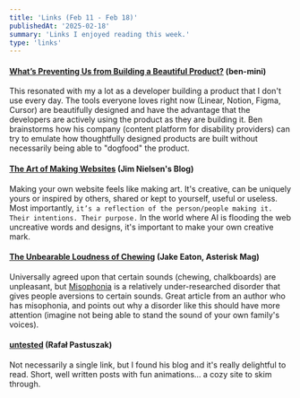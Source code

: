 ```yaml
---
title: 'Links (Feb 11 - Feb 18)'
publishedAt: '2025-02-18'
summary: 'Links I enjoyed reading this week.'
type: 'links'
---
```

#### [What’s Preventing Us from Building a Beautiful Product?](https://ben-mini.com/2025/whats-preventing-us-from-building-a-beautiful-product?__readwiseLocation=) (ben-mini)
This resonated with my a lot as a developer building a product that I don't use every day. The tools everyone loves right now (Linear, Notion, Figma, Cursor) are beautifully designed and have the advantage that the developers are actively using the product as they are building it. Ben brainstorms how his company (content platform for disability providers) can try to emulate how thoughtfully designed products are built without necessarily being able to "dogfood" the product.

#### [The Art of Making Websites](https://blog.jim-nielsen.com/2025/the-art-of-making-websites/?__readwiseLocation=) (Jim Nielsen's Blog)
Making your own website feels like making art. It's creative, can be uniquely yours or inspired by others, shared or kept to yourself, useful or useless. Most importantly, `it’s a reflection of the person/people making it. Their intentions. Their purpose.` In the world where AI is flooding the web uncreative words and designs, it's important to make your own creative mark.

#### [The Unbearable Loudness of Chewing](https://asteriskmag.com/issues/09/the-unbearable-loudness-of-chewing) (Jake Eaton, Asterisk Mag)
Universally agreed upon that certain sounds (chewing, chalkboards) are unpleasant, but [Misophonia](https://en.wikipedia.org/wiki/Misophonia) is a relatively under-researched disorder that gives people aversions to certain sounds. Great article from an author who has misophonia, and points out why a disorder like this should have more attention (imagine not being able to stand the sound of your own family's voices).

#### [untested](https://untested.sonnet.io/?l) (Rafał Pastuszak)
Not necessarily a single link, but I found his blog and it's really delightful to read. Short, well written posts with fun animations... a cozy site to skim through.